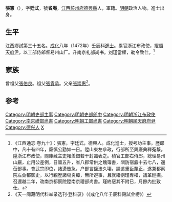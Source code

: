 {{Otheruses|other=名为张宪的其他人物|张宪}}

'''張憲'''（{{bd|1446年||1511年||Zhang}}），字'''廷式'''，號'''省庵'''，[[江西|江西]][[饒州府|饒州府]][[德興縣|德興縣]]人，軍籍。[[明朝|明朝]]政治人物。進士出身。

==生平==
江西鄉試第三十五名。[[成化|成化]]八年（1472年）壬辰科[[進士|進士]]。累官浙江布政使，擢[[順天府尹|順天府尹]]，以工部侍郎督易州山厂。升南京礼部尚书。[[刘瑾|刘瑾]]當權，勒令致仕。<ref>《江西通志·卷九十》：張憲，字廷式，德興人。成化進士，授考功主事，歴郎中，凡十有四年，廉慎公勤如一日。陞山東左叅政，行部所至興廢典釋寃繫。陞浙江布政使，閱庫藏主吏報羡銀若干封識表之。積官工部右侍郎，總理易州山厰，止用公差例，日廪五升，省八郡常供之餽簿書，關防宿蠧十去七八，還莅部事。㑹武宗即位，諸邊告急，户部言鹽法久壊，請遣重臣釐正，遂兼都察院左僉都御史，以行親歴諸塲炎瘴，無所避事，且就緒劉瑾專權，議革廵撫。召還越二年，改南京都察院陞南京禮部尚書。瑾終惡其不附巳，月餘內批致仕。</ref>

==家族==
曾祖父[[張伯良|張伯良]]。祖父[[張貴承|張貴承]]。父亲[[張崇惠|張崇惠]]<ref>《天一阁藏明代科举录选刊·登科录》（《成化八年壬辰科殿試金榜》）</ref>。

==参考==
{{reflist}}
{{明朝人物小作品}}
{{成化八年壬辰科殿試金榜}}
{{DEFAULTSORT:Zhang張}}
[[Category:明朝吏部主事|Category:明朝吏部主事]]
[[Category:明朝吏部郎中|Category:明朝吏部郎中]]
[[Category:明朝浙江布政使|Category:明朝浙江布政使]]
[[Category:南京禮部尚書|Category:南京禮部尚書]]
[[Category:明朝工部尚書|Category:明朝工部尚書]]
[[Category:明朝順天府府尹|Category:明朝順天府府尹]]
[[Category:德兴人|Category:德兴人]]
[[Category:张姓|X]]
